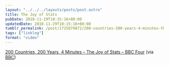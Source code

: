 ```yaml
---
layout: "../../../layouts/posts/post.astro"
title: The Joy of Stats
pubDate: 2010-11-29T10:15:16+00:00
updatedDate: 2010-11-29T10:15:16+00:00
tumblr_permalink: /post/1725879872/200-countries-200-years-4-minutes-the-joy-of
tags: ["linklog"]
format: "video"
---
```



<YouTube id="https://www.youtube.com/watch?v=jbkSRLYSojo" />

[200 Countries, 200 Years, 4 Minutes &#8211; The Joy of Stats &#8211; BBC Four][1] (via [BBC][2])

[1]: https://www.youtube.com/watch?v=jbkSRLYSojo
[2]: http://youtube.com/user/BBC

